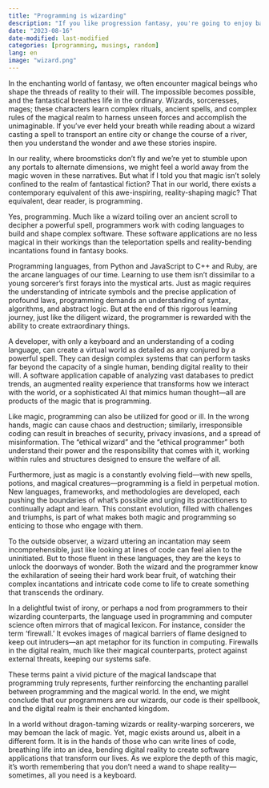 ```yaml
---
title: "Programming is wizarding"
description: "If you like progression fantasy, you're going to enjoy bashing your head to the keyboard"
date: "2023-08-16"
date-modified: last-modified
categories: [programming, musings, random]
lang: en
image: "wizard.png"
---
```


In the enchanting world of fantasy, we often encounter magical beings who shape the threads of reality to their will. The impossible becomes possible, and the fantastical breathes life in the ordinary. Wizards, sorceresses, mages; these characters learn complex rituals, ancient spells, and complex rules of the magical realm to harness unseen forces and accomplish the unimaginable. If you've ever held your breath while reading about a wizard casting a spell to transport an entire city or change the course of a river, then you understand the wonder and awe these stories inspire.

In our reality, where broomsticks don't fly and we're yet to stumble upon any portals to alternate dimensions, we might feel a world away from the magic woven in these narratives. But what if I told you that magic isn't solely confined to the realm of fantastical fiction? That in our world, there exists a contemporary equivalent of this awe-inspiring, reality-shaping magic? That equivalent, dear reader, is programming.

Yes, programming. Much like a wizard toiling over an ancient scroll to decipher a powerful spell, programmers work with coding languages to build and shape complex software. These software applications are no less magical in their workings than the teleportation spells and reality-bending incantations found in fantasy books.

Programming languages, from Python and JavaScript to C++ and Ruby, are the arcane languages of our time. Learning to use them isn't dissimilar to a young sorcerer's first forays into the mystical arts. Just as magic requires the understanding of intricate symbols and the precise application of profound laws, programming demands an understanding of syntax, algorithms, and abstract logic. But at the end of this rigorous learning journey, just like the diligent wizard, the programmer is rewarded with the ability to create extraordinary things.

A developer, with only a keyboard and an understanding of a coding language, can create a virtual world as detailed as any conjured by a powerful spell. They can design complex systems that can perform tasks far beyond the capacity of a single human, bending digital reality to their will. A software application capable of analyzing vast databases to predict trends, an augmented reality experience that transforms how we interact with the world, or a sophisticated AI that mimics human thought—all are products of the magic that is programming.

Like magic, programming can also be utilized for good or ill. In the wrong hands, magic can cause chaos and destruction; similarly, irresponsible coding can result in breaches of security, privacy invasions, and a spread of misinformation. The "ethical wizard" and the "ethical programmer" both understand their power and the responsibility that comes with it, working within rules and structures designed to ensure the welfare of all.

Furthermore, just as magic is a constantly evolving field—with new spells, potions, and magical creatures—programming is a field in perpetual motion. New languages, frameworks, and methodologies are developed, each pushing the boundaries of what's possible and urging its practitioners to continually adapt and learn. This constant evolution, filled with challenges and triumphs, is part of what makes both magic and programming so enticing to those who engage with them.

To the outside observer, a wizard uttering an incantation may seem incomprehensible, just like looking at lines of code can feel alien to the uninitiated. But to those fluent in these languages, they are the keys to unlock the doorways of wonder. Both the wizard and the programmer know the exhilaration of seeing their hard work bear fruit, of watching their complex incantations and intricate code come to life to create something that transcends the ordinary.

In a delightful twist of irony, or perhaps a nod from programmers to their wizarding counterparts, the language used in programming and computer science often mirrors that of magical lexicon. For instance, consider the term 'firewall.' It evokes images of magical barriers of flame designed to keep out intruders—an apt metaphor for its function in computing. Firewalls in the digital realm, much like their magical counterparts, protect against external threats, keeping our systems safe.

These terms paint a vivid picture of the magical landscape that programming truly represents, further reinforcing the enchanting parallel between programming and the magical world. In the end, we might conclude that our programmers are our wizards, our code is their spellbook, and the digital realm is their enchanted kingdom.

In a world without dragon-taming wizards or reality-warping sorcerers, we may bemoan the lack of magic. Yet, magic exists around us, albeit in a different form. It is in the hands of those who can write lines of code, breathing life into an idea, bending digital reality to create software applications that transform our lives. As we explore the depth of this magic, it's worth remembering that you don't need a wand to shape reality—sometimes, all you need is a keyboard.
